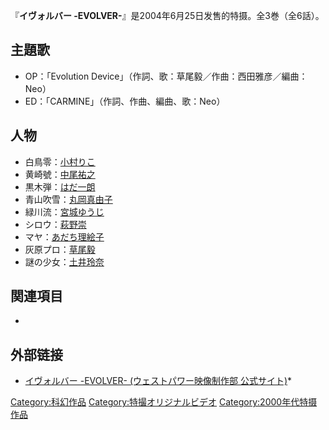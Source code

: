 {{多個問題|
{{Orphan|time=2016-12-17T05:08:47+00:00}}
{{unreferenced|time=2016-05-07T13:53:41+00:00}}
}}
『'''イヴォルバー -EVOLVER-'''』是2004年6月25日发售的特摄。全3巻（全6話）。
== 主題歌 ==
* OP：「Evolution Device」（作詞、歌：草尾毅／作曲：西田雅彦／編曲：Neo）
* ED：「CARMINE」（作詞、作曲、編曲、歌：Neo）

==人物 ==
* 白鳥零：[[江辺香織|小村りこ]]
* 黄崎號：[[中尾祐之|中尾祐之]]
* 黒木弾：[[はだ一朗|はだ一朗]]
* 青山吹雪：[[丸岡真由子|丸岡真由子]]
* 緑川流：[[宮城ゆうじ|宮城ゆうじ]]
* シロウ：[[萩野崇|萩野崇]]
* マヤ：[[あだち理絵子|あだち理絵子]]
* 灰原プロ：[[草尾毅|草尾毅]]
* 謎の少女：[[土井玲奈|土井玲奈]]
== 関連項目 ==
* {{link-ja|Gynoid GYNOIDS-SADSTORY-|ガイノイド GYNOIDS-SADSTORY-}}

== 外部链接==
* [https://web.archive.org/web/20160417180409/http://west-power.co.jp/gaion/prodacts/prodacts_evo.html イヴォルバー -EVOLVER- (ウェストパワー映像制作部 公式サイト)]*

{{DEFAULTSORT:いほるはあ}}
[[Category:科幻作品|Category:科幻作品]]
[[Category:特撮オリジナルビデオ|Category:特撮オリジナルビデオ]]
[[Category:2000年代特摄作品|Category:2000年代特摄作品]]


{{Entertainment-stub}}